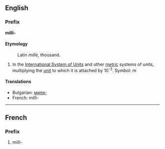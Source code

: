 ==English==
===Prefix===
'''milli-'''

====Etymology====
:Latin ''mille'', thousand.

#In the [[International System of Units]] and other [[metric]] systems of units, multiplying the [[unit]] to which it is attached by 10<sup>-3</sup>. Symbol: m

====Translations====
*Bulgarian: [[мили-]]
*French: milli-

----

==French==
===Prefix===

#milli-